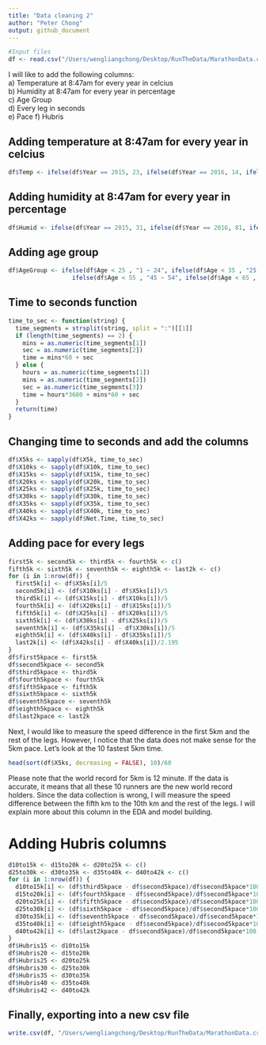 ```yaml
---
title: "Data cleaning 2"
author: "Peter Chong"
output: github_document
---
```


```r
#Input files
df <- read.csv("/Users/wengliangchong/Desktop/RunTheData/MarathonData.csv", header = T, stringsAsFactors = F)
```

I will like to add the following columns:  
a) Temperature at 8:47am for every year in celcius  
b) Humidity at 8:47am for every year in percentage  
c) Age Group  
d) Every leg in seconds  
e) Pace
f) Hubris  

## Adding temperature at 8:47am for every year in celcius 
```r
df$Temp <- ifelse(df$Year == 2015, 23, ifelse(df$Year == 2016, 14, ifelse(df$Year == 2017, 17, 11)))
```

## Adding humidity at 8:47am for every year in percentage  
```r
df$Humid <- ifelse(df$Year == 2015, 31, ifelse(df$Year == 2016, 81, ifelse(df$Year == 2017, 73, 66)))
```

## Adding age group
```r
df$AgeGroup <- ifelse(df$Age < 25 , "1 ~ 24", ifelse(df$Age < 35 , "25 ~ 34", ifelse(df$Age < 45 , "35 ~ 44",
                  ifelse(df$Age < 55 , "45 ~ 54", ifelse(df$Age < 65 , "55 ~ 64", "65 ~ 90")))))
```

## Time to seconds function
```r
time_to_sec <- function(string) {
  time_segments = strsplit(string, split = ":")[[1]]
  if (length(time_segments) == 2) {
    mins = as.numeric(time_segments[1])
    sec = as.numeric(time_segments[2])
    time = mins*60 + sec
  } else {
    hours = as.numeric(time_segments[1])
    mins = as.numeric(time_segments[2])
    sec = as.numeric(time_segments[3])
    time = hours*3600 + mins*60 + sec
  }
  return(time)
}
```

## Changing time to seconds and add the columns
```r
df$X5ks <- sapply(df$X5k, time_to_sec)
df$X10ks <- sapply(df$X10k, time_to_sec)
df$X15ks <- sapply(df$X15k, time_to_sec)
df$X20ks <- sapply(df$X20k, time_to_sec)
df$X25ks <- sapply(df$X25k, time_to_sec)
df$X30ks <- sapply(df$X30k, time_to_sec)
df$X35ks <- sapply(df$X35k, time_to_sec)
df$X40ks <- sapply(df$X40k, time_to_sec)
df$X42ks <- sapply(df$Net.Time, time_to_sec)
```

## Adding pace for every legs
```r
first5k <- second5k <- third5k <- fourth5k <- c()
fifth5k <- sixth5k <- seventh5k <- eighth5k <- last2k <- c()
for (i in 1:nrow(df)) {
  first5k[i] <- df$X5ks[i]/5
  second5k[i] <- (df$X10ks[i] - df$X5ks[i])/5
  third5k[i] <- (df$X15ks[i] - df$X10ks[i])/5
  fourth5k[i] <- (df$X20ks[i] - df$X15ks[i])/5
  fifth5k[i] <- (df$X25ks[i] - df$X20ks[i])/5
  sixth5k[i] <- (df$X30ks[i] - df$X25ks[i])/5
  seventh5k[i] <- (df$X35ks[i] - df$X30ks[i])/5
  eighth5k[i] <- (df$X40ks[i] - df$X35ks[i])/5
  last2k[i] <- (df$X42ks[i] - df$X40ks[i])/2.195
}
df$first5kpace <- first5k
df$second5kpace <- second5k
df$third5kpace <- third5k
df$fourth5kpace <- fourth5k
df$fifth5kpace <- fifth5k
df$sixth5kpace <- sixth5k
df$seventh5kpace <- seventh5k
df$eighth5kpace <- eighth5k
df$last2kpace <- last2k
```

Next, I would like to measure the speed difference in the first 5km and the rest of the legs. However, I notice that the data does not make sense for the 5km pace. Let's look at the 10 fastest 5km time.

```r
head(sort(df$X5ks, decreasing = FALSE), 10)/60
```

Please note that the world record for 5km is 12 minute. If the data is accurate, it means that all these 10 runners are the new world record holders. Since the data collection is wrong, I will measure the speed difference between the fifth km to the 10th km and the rest of the legs. I will explain more about this column in the EDA and model building.

# Adding Hubris columns
```r
d10to15k <- d15to20k <- d20to25k <- c()
d25to30k <- d30to35k <- d35to40k <- d40to42k <- c()
for (i in 1:nrow(df)) {
  d10to15k[i] <- (df$third5kpace - df$second5kpace)/df$second5kpace*100
  d15to20k[i] <- (df$fourth5kpace - df$second5kpace)/df$second5kpace*100
  d20to25k[i] <- (df$fifth5kpace - df$second5kpace)/df$second5kpace*100
  d25to30k[i] <- (df$sixth5kpace - df$second5kpace)/df$second5kpace*100
  d30to35k[i] <- (df$seventh5kpace - df$second5kpace)/df$second5kpace*100
  d35to40k[i] <- (df$eighth5kpace - df$second5kpace)/df$second5kpace*100
  d40to42k[i] <- (df$last2kpace - df$second5kpace)/df$second5kpace*100
}
df$Hubris15 <- d10to15k
df$Hubris20 <- d15to20k
df$Hubris25 <- d20to25k
df$Hubris30 <- d25to30k
df$Hubris35 <- d30to35k
df$Hubris40 <- d35to40k
df$Hubris42 <- d40to42k
```

## Finally, exporting into a new csv file
```r
write.csv(df, "/Users/wengliangchong/Desktop/RunTheData/MarathonData.csv", row.names = FALSE)
```
































































































